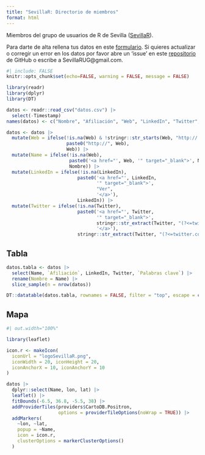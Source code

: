 ```yaml
---
title: "SevillaR: Directorio de miembros"
format: html
---
```


Miembros del grupo de usuarios de R de Sevilla ([SevillaR](https://sevillarusers.netlify.app/)).

Para darte de alta rellena tus datos en este [formulario](https://forms.gle/pMnAnSXzv1AV2rqL7). Si quieres actualizar o corregir un error en los datos por favor abre un ‘issue’ en este [repositorio](https://github.com/SevillaR/miembros/issues) de GitHub o escribe a SevillaRUG@gmail.com.

```r
#| include: FALSE
knitr::opts_chunk$set(echo=FALSE, warning = FALSE, message = FALSE)
```


```r
library(readr)
library(dplyr)
library(DT)

datos <- readr::read_csv("datos.csv") |> 
  select(-Timestamp) 
names(datos) <- c("Nombre", "Afiliación", "Web", "LinkedIn", "Twitter", "Palabras clave", "lat", "lon")

datos <- datos |> 
  mutate(Web = ifelse(!is.na(Web) & !stringr::str_starts(Web, "http://|https://"),
                      paste0("http://", Web),
                      Web)) |> 
  mutate(Name = ifelse(!is.na(Web), 
                       paste0('<a href="', Web, '" target="_blank">', Nombre, '</a>'),
                       Nombre)) |> 
  mutate(LinkedIn = ifelse(!is.na(LinkedIn), 
                          paste0('<a href="', LinkedIn, 
                                 '" target="_blank">', 
                                 "Ver", 
                                 '</a>'),
                          LinkedIn)) |> 
  mutate(Twitter = ifelse(!is.na(Twitter), 
                          paste0('<a href="', Twitter, 
                                 '" target="_blank">', 
                                 stringr::str_extract(Twitter, "(?<=twitter.com/).*(?!/)"), 
                                 '</a>'),
                          stringr::str_extract(Twitter, "(?<=twitter.com/).*(?!/)")))
```

## Tabla

```r
datos.tabla <- datos |> 
  select(Name, `Afiliación`, LinkedIn, Twitter, `Palabras clave`) |> 
  rename(Nombre = Name) |> 
  slice_sample(n = nrow(datos))

DT::datatable(datos.tabla, rownames = FALSE, filter = "top", escape = c(-1, -3, -4))
```

## Mapa

```r
#| out.width="100%"

library(leaflet)

icon.r <- makeIcon(
  iconUrl = "logoSevillaR.png",
  iconWidth = 20, iconHeight = 20,
  iconAnchorX = 10, iconAnchorY = 10
)

datos |> 
  dplyr::select(Name, lon, lat) |> 
  leaflet() |> 
  fitBounds(-6.5, 36.8, -5.5, 38) |> 
  addProviderTiles(providers$CartoDB.Positron, 
                   options = providerTileOptions(noWrap = TRUE)) |> 
  addMarkers(
    ~lon, ~lat,
    popup = ~Name,
    icon = icon.r,
    clusterOptions = markerClusterOptions()
  )
```

